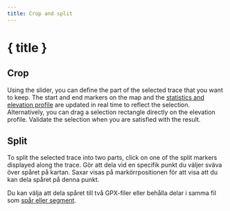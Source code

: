 ```yaml
---
title: Crop and split
---
```


<script>
</script>

# <ScissorsIcon size="24" class="inline-block" style="margin-bottom: 5px" /> { title }

## Crop

Using the slider, you can define the part of the selected trace that you want to keep.
The start and end markers on the map and the [statistics and elevation profile](../files-and-stats) are updated in real time to reflect the selection.
Alternatively, you can drag a selection rectangle directly on the elevation profile.
Validate the selection when you are satisfied with the result.

<div class="flex flex-row justify-center">
    <Scissors class="text-foreground p-3 border rounded-md shadow-lg" />
</div>

## Split

To split the selected trace into two parts, click on one of the split markers displayed along the trace.
Gör att dela vid en specifik punkt du väljer sväva över spåret på kartan.
Saxar visas på markörrpositionen för att visa att du kan dela spåret på denna punkt.

Du kan välja att dela spåret till två GPX-filer eller behålla delar i samma fil som [spår eller segment](../gpx).

<DocsImage src="tools/split" alt="Hovering over the selected trace turns your cursor into scissors." />

